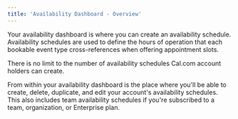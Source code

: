 ```yaml
---
title: 'Availability Dashboard - Overview'
---
```


Your availability dashboard is where you can create an availability schedule. Availability schedules are used to define the hours of operation that each bookable event type cross-references when offering appointment slots.  

There is no limit to the number of availability schedules Cal.com account holders can create.  

From within your availability dashboard is the place where you'll be able to create, delete, duplicate, and edit your account's availability schedules. This also includes team availability schedules if you're subscribed to a team, organization, or Enterprise plan.